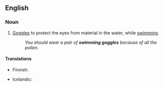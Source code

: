 ==English==

===Noun===
{{en-noun|head=[[swimming]] [[goggle]]s|swimming goggles}}

# [[goggles|Goggles]] to protect the eyes from material in the water, while [[swim]]ming.
#: ''You should wear a pair of '''swimming goggles''' because of all the pollen.''

====Translations====
{{trans-top|goggles for protecting the eyes in the water}}
* Finnish: {{t-|fi|uimalasit}}
{{trans-mid}}
* Icelandic: {{t+|is|sundgleraugu|n-p}}
{{trans-bottom}}